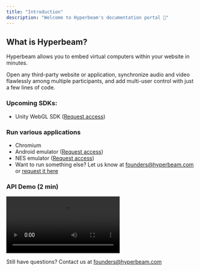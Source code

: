 ```yaml
---
title: "Introduction"
description: "Welcome to Hyperbeam's documentation portal 👋"
---
```


## What is Hyperbeam?

Hyperbeam allows you to embed virtual computers within your website in minutes.

Open any third-party website or application, synchronize audio and video flawlessly among multiple participants, and add multi-user control with just a few lines of code.

### Upcoming SDKs:

- Unity WebGL SDK (<a href="https://docs.google.com/forms/d/e/1FAIpQLSdsVFZ4cQ4Q2nHNRhwb6SvmJIekv7fuQVa27zWnk_r5F48B5w/viewform?usp=pp_url&entry.126298931=Unity+SDK" target="_blank" rel="noopener noreferrer">Request access</a>)

### Run various applications

- Chromium
- Android emulator (<a href="https://docs.google.com/forms/d/e/1FAIpQLSdsVFZ4cQ4Q2nHNRhwb6SvmJIekv7fuQVa27zWnk_r5F48B5w/viewform?usp=pp_url&entry.126298931=Android+emulation" target="_blank" rel="noopener noreferrer">Request access</a>)
- NES emulator (<a href="https://docs.google.com/forms/d/e/1FAIpQLSdsVFZ4cQ4Q2nHNRhwb6SvmJIekv7fuQVa27zWnk_r5F48B5w/viewform?usp=pp_url" target="_blank" rel="noopener noreferrer">Request access</a>)
- Want to run something else? Let us know at [founders@hyperbeam.com](mailto:founders@hyperbeam.com) or <a href="https://docs.google.com/forms/d/e/1FAIpQLSdsVFZ4cQ4Q2nHNRhwb6SvmJIekv7fuQVa27zWnk_r5F48B5w/viewform?usp=pp_url" target="_blank" rel="noopener noreferrer">request it here</a>

### API Demo (2 min)

<Example resizable>
  <video
    class="w-full aspect-video rounded-lg shadow-lg"
    src="https://hbdev-vids.hyperbeam.com/hb_api2.mp4"
    controls
    autoplay
  ></video>
</Example>

Still have questions? Contact us at [founders@hyperbeam.com](mailto:founders@hyperbeam.com)
